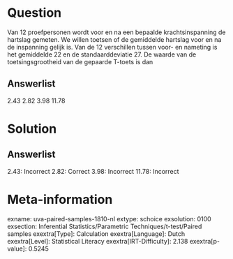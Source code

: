 Question
========

Van 12 proefpersonen wordt voor en na een bepaalde krachtsinspanning de
hartslag gemeten. We willen toetsen of de gemiddelde hartslag voor en na
de inspanning gelijk is. Van de 12 verschillen tussen voor- en nameting
is het gemiddelde 22 en de standaarddeviatie 27. De waarde van de
toetsingsgrootheid van de gepaarde T-toets is dan

Answerlist
----------

2.43
2.82
3.98
11.78

Solution
========

Answerlist
----------

2.43: Incorrect
2.82: Correct
3.98: Incorrect
11.78: Incorrect

Meta-information
================
exname: uva-paired-samples-1810-nl
extype: schoice
exsolution: 0100
exsection: Inferential Statistics/Parametric Techniques/t-test/Paired samples
exextra[Type]: Calculation
exextra[Language]: Dutch
exextra[Level]: Statistical Literacy
exextra[IRT-Difficulty]: 2.138
exextra[p-value]: 0.5245
